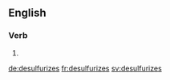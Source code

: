 
==English==

===Verb===
{{head|en}}

# {{en-third-person singular of|desulfurize}}

[[de:desulfurizes]]
[[fr:desulfurizes]]
[[sv:desulfurizes]]